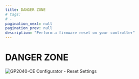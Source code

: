 ```yaml
---
title: DANGER ZONE
# tags:
# -
pagination_next: null
pagination_prev: null
description: "Perform a firmware reset on your controller"
---
```


# DANGER ZONE

![GP2040-CE Configurator - Reset Settings](../../assets/images/gpc-reset-settings.png)
